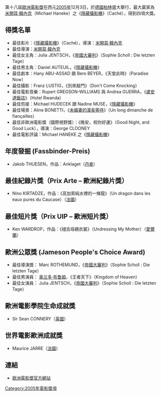 第十八屆[[歐洲電影獎|歐洲電影獎]]在西元[[2005年电影|2005年]]12月3日，於[[德國|德國]][[柏林|柏林]]盛大舉行，最大贏家為[[米開耳·韓內克|米開耳·韓內克]]（Michael Haneke）之《[[隱藏攝影機|隱藏攝影機]]》（Caché），得到四項大獎。

== 得獎名單 ==

* 最佳影片：《[[隱藏攝影機|隱藏攝影機]]》（Caché），導演：[[米開耳·韓內克|米開耳·韓內克]]
* 最佳導演：[[米開耳·韓內克|米開耳·韓內克]]
* 最佳女主角：Julia JENTSCH，《[[帝國大審判|帝國大審判]]》（Sophie Scholl : Die letzten Tage）
* 最佳男主角：Daniel AUTEUIL，《[[隱藏攝影機|隱藏攝影機]]》
* 最佳劇本：Hany ABU-ASSAD 跟 Bero BEYER，《天堂此時》（Paradise Now）
* 最佳攝影：Franz LUSTIG，《別來敲門》（Don't Come Knocking）
* 最佳電影音樂：Rupert GREGSON-WILLIAMS 與 Andrea GUERRA，《[[盧安達飯店|盧安達飯店]]》（Hotel Rwanda）
* 最佳剪接：Michael HUDECEK 跟 Nadine MUSE，《[[隱藏攝影機|隱藏攝影機]]》
* 最佳場景：Aline BONETTI，《[[未婚妻的漫長等待|未婚妻的漫長等待]]》（Un long dimanche de fiançailles）
* 最佳非歐洲電影獎（國際視野獎）：《晚安，祝你好運》（Good Night, and Good Luck），導演：George CLOONEY
* 最佳電影評論：Michael HANEKE 之《[[隱藏攝影機|隱藏攝影機]]》

== 年度發掘 (Fassbinder-Preis) ==
* Jakob THUESEN，作品：Anklaget（[[丹麥|丹麥]]）

== 最佳紀錄片獎（Prix Arte – 歐洲紀錄片獎） ==
* Nino KIRTADZE，作品：《高加索純水裡的一條龍》（Un dragon dans les eaux pures du Caucase）（[[法國|法國]]）

== 最佳短片獎（Prix UIP – 歐洲短片獎） ==
* Ken WARDROP，作品：《褪去母親衣裳》（Undressing My Mother）（[[愛爾蘭|愛爾蘭]]）

== 歐洲公眾獎 (Jameson People's Choice Award) ==
* 最佳導演獎： Marc ROTHEMUND，《[[帝國大審判|帝國大審判]]》（Sophie Scholl : Die letzten Tage）
* 最佳男演員： [[奥兰多·布鲁姆|奥兰多·布鲁姆]]，《王者天下》（Kingdom of Heaven）
* 最佳女演員： Julia JENTSCH，《[[帝國大審判|帝國大審判]]》（Sophie Scholl : Die letzten Tage）

== 歐洲電影學院生命成就獎 ==
* Sir Sean CONNERY（[[英國|英國]]）

== 世界電影歐洲成就獎 ==
* Maurice JARRE（[[法國|法國]]）

== 連結 ==
* [http://www.europeanfilmacademy.org/htm/Awards.html 歐洲電影獎官方網站]{{Wayback|url=http://www.europeanfilmacademy.org/htm/Awards.html |date=20051207024026 }}

[[Category:2005年電影獎項|Category:2005年電影獎項]]